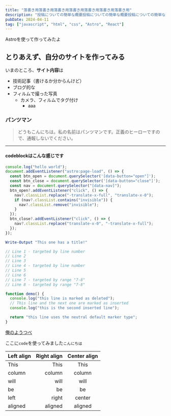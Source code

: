 ```yaml
---
title: "落書き用落書き用落書き用落書き用落書き用落書き用落書き用"
description: "投稿についての簡単な概要投稿についての簡単な概要投稿についての簡単な概要投稿についての簡単な概要投稿についての簡単な概要"
pubDate: 2024-04-11
tag: ["javascript", "html", "css", "Astro", "React"]
---
```


Astroを使って作ってみたよ

## とりあえず、自分のサイトを作ってみる

いまのところ、**サイト内容**は

- 技術記事（書けるか分からんけど）
- ブログ的な
- フィルムで撮った写真
  - カメラ、フィルムでタグ付け
    - aaa

### パンツマン

> どうもこんにちは。私の名前はパンツマンです。正義のヒーローですので、通報しないでください。

---

#### codeblockはこんな感じです

```js title="my-test-file.js"
console.log("hello world");
document.addEventListener("astro:page-load", () => {
  const btn_open = document.querySelector('[data-button="open"]');
  const btn_close = document.querySelector('[data-button="close"]');
  const nav = document.querySelector("[data-nav]");
  btn_open?.addEventListener("click", () => {
    nav?.classList.replace("-translate-x-full", "translate-x-0");
    if (nav?.classList.contains("invisible")) {
      nav?.classList.remove("invisible");
    }
  });
  btn_close?.addEventListener("click", () => {
    nav?.classList.replace("translate-x-0", "-translate-x-full");
  });
});
```

```powershell title="PowerShell terminal example"
Write-Output "This one has a title!"
```

```js {1, 4, 7-8}
// Line 1 - targeted by line number
// Line 2
// Line 3
// Line 4 - targeted by line number
// Line 5
// Line 6
// Line 7 - targeted by range "7-8"
// Line 8 - targeted by range "7-8"
```

```js title="line-markers.js" del={2} ins={3-4} {6}
function demo() {
  console.log("this line is marked as deleted");
  // This line and the next one are marked as inserted
  console.log("this is the second inserted line");

  return "this line uses the neutral default marker type";
}
```

[俺のようつべ](https://www.youtube.com/@yeti2061)

ここに`code`を使ってみました`こんにちは`

| Left align | Right align | Center align |
| :--------- | ----------: | :----------: |
| This       |        This |     This     |
| column     |      column |    column    |
| will       |        will |     will     |
| be         |          be |      be      |
| left       |       right |    center    |
| aligned    |     aligned |   aligned    |
